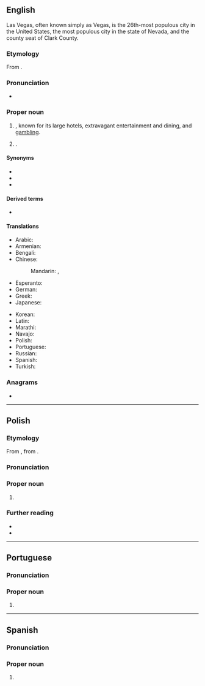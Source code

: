 ==English==
{{wikipedia}}
Las Vegas, often known simply as Vegas, is the 26th-most populous city in the United States, the most populous city in the state of Nevada, and the county seat of Clark County.

===Etymology===
From {{bor|en|es|[[las]] [[vega|vegas]]||the fertile meadows}}.

===Pronunciation===
* {{IPA|en|/lɑs ˈveɪɡəs/}}

===Proper noun===
{{en-proper noun|head=Las Vegas}}

# {{place|en|A desert <<city>>, the <<county seat>> of <<co/Clark County>>, <<s/Nevada>>, <<c/USA>>}}, known for its large hotels, extravagant entertainment and dining, and [[gambling]].
# {{place|en|city/county seat|co/San Miguel County|s/New Mexico|c/USA}}.

====Synonyms====
* {{l|en|Vegas}}
* {{l|en|Sin City}}
* {{l|en|The Strip}}

====Derived terms====
* {{l|en|Las Vegan}}

====Translations====
{{trans-top|city}}
* Arabic: {{t|ar|لَاس فِيغَاس|m|tr=las fīḡas}}
* Armenian: {{t+|hy|Լաս Վեգաս}}
* Bengali: {{t+|bn|লাস ভেগাস}}
* Chinese:
*: Mandarin: {{t+|cmn|拉斯維加斯|sc=Hani}}, {{t+|cmn|拉斯维加斯|tr=Lāsīwéijiāsī|sc=Hani}}
* Esperanto: {{t|eo|Lasvegaso}}
* German: {{t+|de|Las Vegas|n}}
* Greek: {{t+|el|Λας Βέγκας|n}}
* Japanese: {{t|ja|ラスベガス|tr=Rasubegasu}}
{{trans-mid}}
* Korean: {{t|ko|^라스베이거스}}
* Latin: {{t|la|Campi}}
* Marathi: {{t|mr|लास व्हेगस|n}}
* Navajo: {{t|nv|Naʼazhǫǫsh Hatsoh}}
* Polish: {{t+|pl|Las Vegas|n}}
* Portuguese: {{t|pt|Las Vegas|f}}
* Russian: {{t+|ru|Лас-Ве́гас|m}}
* Spanish: {{t+|es|Las Vegas|f-p}}
* Turkish: {{t|tr|Las Vegas}}
{{trans-bottom}}

===Anagrams===
* {{anagrams|en|a=aaeglssv|salvages}}

----

==Polish==
{{wp|lang=pl}}

===Etymology===
From {{bor|pl|en|Las Vegas}}, from {{der|pl|es|[[las]] [[vegas]]}}.

===Pronunciation===
{{pl-p}}

===Proper noun===
{{pl-proper noun|n|indecl=yes}}

# {{place|pl|city|s/Nevada|c/United States|t1=Las Vegas}}

===Further reading===
* {{R:pl:WSJP}}
* {{R:PWN}}

----

==Portuguese==

===Pronunciation===
{{pt-IPA|Las Végas}}

===Proper noun===
{{pt-proper noun|f}}

# {{place|pt|city|s/Nevada|c/United States|t1=Las Vegas}}

----

==Spanish==

===Pronunciation===
{{es-IPA}}

===Proper noun===
{{es-proper noun|f|head={{l|es|las|Las}} {{l|es|vega|Vegas}}}}

# {{place|es|city|s/Nevada|c/United States|t1=Las Vegas}}